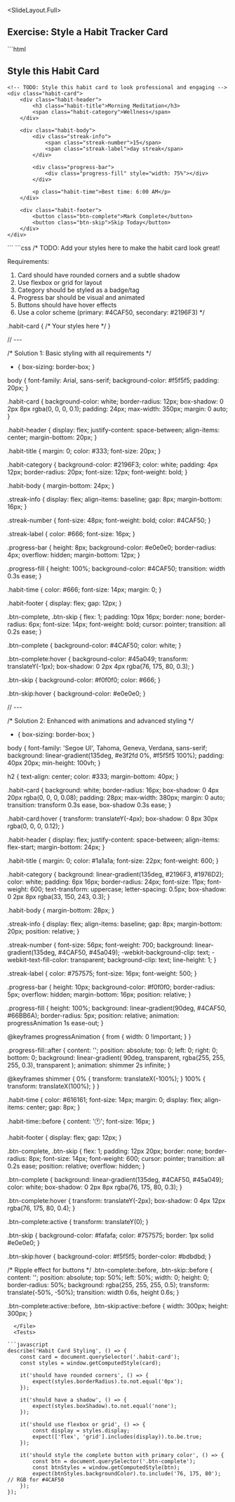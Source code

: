 
<SlideLayout.Full>
## Exercise: Style a Habit Tracker Card

<CodeDisplay >
  <File name="index.html">
```html
<!DOCTYPE html>
<html>
<head>
    <title>Habit Card Styling Exercise</title>
</head>
<body>
    <h2>Style this Habit Card</h2>
    
    <!-- TODO: Style this habit card to look professional and engaging -->
    <div class="habit-card">
        <div class="habit-header">
            <h3 class="habit-title">Morning Meditation</h3>
            <span class="habit-category">Wellness</span>
        </div>
        
        <div class="habit-body">
            <div class="streak-info">
                <span class="streak-number">15</span>
                <span class="streak-label">day streak</span>
            </div>
            
            <div class="progress-bar">
                <div class="progress-fill" style="width: 75%"></div>
            </div>
            
            <p class="habit-time">Best time: 6:00 AM</p>
        </div>
        
        <div class="habit-footer">
            <button class="btn-complete">Mark Complete</button>
            <button class="btn-skip">Skip Today</button>
        </div>
    </div>
</body>
</html>
```
  </File>
  <File name="index.css">
```css
/* TODO: Add your styles here to make the habit card look great!
   
   Requirements:
   1. Card should have rounded corners and a subtle shadow
   2. Use flexbox or grid for layout
   3. Category should be styled as a badge/tag
   4. Progress bar should be visual and animated
   5. Buttons should have hover effects
   6. Use a color scheme (primary: #4CAF50, secondary: #2196F3)
*/

.habit-card {
    /* Your styles here */
}

// ---

/* Solution 1: Basic styling with all requirements */
* {
    box-sizing: border-box;
}

body {
    font-family: Arial, sans-serif;
    background-color: #f5f5f5;
    padding: 20px;
}

.habit-card {
    background-color: white;
    border-radius: 12px;
    box-shadow: 0 2px 8px rgba(0, 0, 0, 0.1);
    padding: 24px;
    max-width: 350px;
    margin: 0 auto;
}

.habit-header {
    display: flex;
    justify-content: space-between;
    align-items: center;
    margin-bottom: 20px;
}

.habit-title {
    margin: 0;
    color: #333;
    font-size: 20px;
}

.habit-category {
    background-color: #2196F3;
    color: white;
    padding: 4px 12px;
    border-radius: 20px;
    font-size: 12px;
    font-weight: bold;
}

.habit-body {
    margin-bottom: 24px;
}

.streak-info {
    display: flex;
    align-items: baseline;
    gap: 8px;
    margin-bottom: 16px;
}

.streak-number {
    font-size: 48px;
    font-weight: bold;
    color: #4CAF50;
}

.streak-label {
    color: #666;
    font-size: 16px;
}

.progress-bar {
    height: 8px;
    background-color: #e0e0e0;
    border-radius: 4px;
    overflow: hidden;
    margin-bottom: 12px;
}

.progress-fill {
    height: 100%;
    background-color: #4CAF50;
    transition: width 0.3s ease;
}

.habit-time {
    color: #666;
    font-size: 14px;
    margin: 0;
}

.habit-footer {
    display: flex;
    gap: 12px;
}

.btn-complete, .btn-skip {
    flex: 1;
    padding: 10px 16px;
    border: none;
    border-radius: 6px;
    font-size: 14px;
    font-weight: bold;
    cursor: pointer;
    transition: all 0.2s ease;
}

.btn-complete {
    background-color: #4CAF50;
    color: white;
}

.btn-complete:hover {
    background-color: #45a049;
    transform: translateY(-1px);
    box-shadow: 0 2px 4px rgba(76, 175, 80, 0.3);
}

.btn-skip {
    background-color: #f0f0f0;
    color: #666;
}

.btn-skip:hover {
    background-color: #e0e0e0;
}

// ---

/* Solution 2: Enhanced with animations and advanced styling */
* {
    box-sizing: border-box;
}

body {
    font-family: 'Segoe UI', Tahoma, Geneva, Verdana, sans-serif;
    background: linear-gradient(135deg, #e3f2fd 0%, #f5f5f5 100%);
    padding: 40px 20px;
    min-height: 100vh;
}

h2 {
    text-align: center;
    color: #333;
    margin-bottom: 40px;
}

.habit-card {
    background: white;
    border-radius: 16px;
    box-shadow: 0 4px 20px rgba(0, 0, 0, 0.08);
    padding: 28px;
    max-width: 380px;
    margin: 0 auto;
    transition: transform 0.3s ease, box-shadow 0.3s ease;
}

.habit-card:hover {
    transform: translateY(-4px);
    box-shadow: 0 8px 30px rgba(0, 0, 0, 0.12);
}

.habit-header {
    display: flex;
    justify-content: space-between;
    align-items: flex-start;
    margin-bottom: 24px;
}

.habit-title {
    margin: 0;
    color: #1a1a1a;
    font-size: 22px;
    font-weight: 600;
}

.habit-category {
    background: linear-gradient(135deg, #2196F3, #1976D2);
    color: white;
    padding: 6px 16px;
    border-radius: 24px;
    font-size: 11px;
    font-weight: 600;
    text-transform: uppercase;
    letter-spacing: 0.5px;
    box-shadow: 0 2px 8px rgba(33, 150, 243, 0.3);
}

.habit-body {
    margin-bottom: 28px;
}

.streak-info {
    display: flex;
    align-items: baseline;
    gap: 8px;
    margin-bottom: 20px;
    position: relative;
}

.streak-number {
    font-size: 56px;
    font-weight: 700;
    background: linear-gradient(135deg, #4CAF50, #45a049);
    -webkit-background-clip: text;
    -webkit-text-fill-color: transparent;
    background-clip: text;
    line-height: 1;
}

.streak-label {
    color: #757575;
    font-size: 16px;
    font-weight: 500;
}

.progress-bar {
    height: 10px;
    background-color: #f0f0f0;
    border-radius: 5px;
    overflow: hidden;
    margin-bottom: 16px;
    position: relative;
}

.progress-fill {
    height: 100%;
    background: linear-gradient(90deg, #4CAF50, #66BB6A);
    border-radius: 5px;
    position: relative;
    animation: progressAnimation 1s ease-out;
}

@keyframes progressAnimation {
    from {
        width: 0 !important;
    }
}

.progress-fill::after {
    content: '';
    position: absolute;
    top: 0;
    left: 0;
    right: 0;
    bottom: 0;
    background: linear-gradient(
        90deg,
        transparent,
        rgba(255, 255, 255, 0.3),
        transparent
    );
    animation: shimmer 2s infinite;
}

@keyframes shimmer {
    0% {
        transform: translateX(-100%);
    }
    100% {
        transform: translateX(100%);
    }
}

.habit-time {
    color: #616161;
    font-size: 14px;
    margin: 0;
    display: flex;
    align-items: center;
    gap: 8px;
}

.habit-time::before {
    content: '🕐';
    font-size: 16px;
}

.habit-footer {
    display: flex;
    gap: 12px;
}

.btn-complete, .btn-skip {
    flex: 1;
    padding: 12px 20px;
    border: none;
    border-radius: 8px;
    font-size: 14px;
    font-weight: 600;
    cursor: pointer;
    transition: all 0.2s ease;
    position: relative;
    overflow: hidden;
}

.btn-complete {
    background: linear-gradient(135deg, #4CAF50, #45a049);
    color: white;
    box-shadow: 0 2px 8px rgba(76, 175, 80, 0.3);
}

.btn-complete:hover {
    transform: translateY(-2px);
    box-shadow: 0 4px 12px rgba(76, 175, 80, 0.4);
}

.btn-complete:active {
    transform: translateY(0);
}

.btn-skip {
    background-color: #fafafa;
    color: #757575;
    border: 1px solid #e0e0e0;
}

.btn-skip:hover {
    background-color: #f5f5f5;
    border-color: #bdbdbd;
}

/* Ripple effect for buttons */
.btn-complete::before,
.btn-skip::before {
    content: '';
    position: absolute;
    top: 50%;
    left: 50%;
    width: 0;
    height: 0;
    border-radius: 50%;
    background: rgba(255, 255, 255, 0.5);
    transform: translate(-50%, -50%);
    transition: width 0.6s, height 0.6s;
}

.btn-complete:active::before,
.btn-skip:active::before {
    width: 300px;
    height: 300px;
}
```
  </File>
  <Tests>
    
```javascript
describe('Habit Card Styling', () => {
    const card = document.querySelector('.habit-card');
    const styles = window.getComputedStyle(card);
    
    it('should have rounded corners', () => {
        expect(styles.borderRadius).to.not.equal('0px');
    });
    
    it('should have a shadow', () => {
        expect(styles.boxShadow).to.not.equal('none');
    });
    
    it('should use flexbox or grid', () => {
        const display = styles.display;
        expect(['flex', 'grid'].includes(display)).to.be.true;
    });
    
    it('should style the complete button with primary color', () => {
        const btn = document.querySelector('.btn-complete');
        const btnStyles = window.getComputedStyle(btn);
        expect(btnStyles.backgroundColor).to.include('76, 175, 80'); // RGB for #4CAF50
    });
});
```
    
  </Tests>
</CodeDisplay>
</SlideLayout.Full>